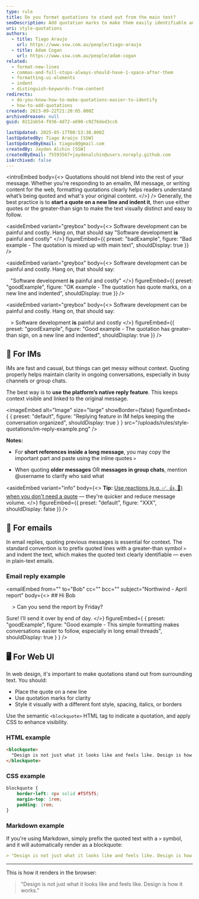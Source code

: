 ```yaml
---
type: rule
title: Do you format quotations to stand out from the main text?
seoDescription: Add quotation marks to make them easily identifiable and improve readability by starting a new line with indentation.
uri: style-quotations
authors:
  - title: Tiago Araujo
    url: https://www.ssw.com.au/people/tiago-araujo
  - title: Adam Cogan
    url: https://www.ssw.com.au/people/adam-cogan
related:
  - format-new-lines
  - commas-and-full-stops-always-should-have-1-space-after-them
  - formatting-ui-elements
  - indent
  - distinguish-keywords-from-content
redirects:
  - do-you-know-how-to-make-quotations-easier-to-identify
  - how-to-add-quotations
created: 2023-09-22T21:20:05.000Z
archivedreason: null
guid: 0212ab54-f936-4d72-a690-c9276ded3cc6

lastUpdated: 2025-05-17T00:53:30.000Z
lastUpdatedBy: Tiago Araújo [SSW]
lastUpdatedByEmail: tiagov8@gmail.com
createdBy: Jayden Alchin [SSW]
createdByEmail: 75593567+jaydenalchin@users.noreply.github.com
isArchived: false
---
```


<introEmbed
  body={<>
Quotations should not blend into the rest of your message. Whether you're responding to an emailm, IM message, or writing content for the web, formatting quotations clearly helps readers understand what’s being quoted and what's your original content.
  </>}
/>
Generally, the best practice is to **start a quote on a new line and indent it**, then use either quotes or the greater-than sign to make the text visually distinct and easy to follow.

<asideEmbed
  variant="greybox"
  body={<>
    Software development can be painful and costly. Hang on, that should say "Software development **is** painful and costly"
  </>}
  figureEmbed={{
    preset: "badExample",
    figure: "Bad example - The quotation is mixed up with main text",
    shouldDisplay: true
  }}
/>

<asideEmbed
  variant="greybox"
  body={<>
    Software development can be painful and costly. Hang on, that should say:

&nbsp;&nbsp;&nbsp;"Software development **is** painful and costly"
  </>}
  figureEmbed={{
    preset: "goodExample",
    figure: "OK example - The quotation has quote marks, on a new line and indented",
    shouldDisplay: true
  }}
/>

<asideEmbed
  variant="greybox"
  body={<>
    Software development can be painful and costly. Hang on, that should say:

&nbsp;&nbsp;&nbsp;> Software development **is** painful and costly
  </>}
  figureEmbed={{
    preset: "goodExample",
    figure: "Good example - The quotation has greater-than sign, on a new line and indented",
    shouldDisplay: true
  }}
/>

## 💬 For IMs

IMs are fast and casual, but things can get messy without context. Quoting properly helps maintain clarity in ongoing conversations, especially in busy channels or group chats.

The best way is to **use the platform’s native reply feature**. This keeps context visible and linked to the original message.


<imageEmbed
  alt="Image"
  size="large"
  showBorder={false}
  figureEmbed={ {
    preset: "default",
    figure: "Replying feature in IM helps keeping the conversation organized",
    shouldDisplay: true
  } }
  src="/uploads/rules/style-quotations/im-reply-example.png"
/>

**Notes:**

* For **short references inside a long message**, you may copy the important part and paste using the inline quotes `>`

* When quoting **older messages** OR **messages in group chats**, mention @username to clarify who said what

<asideEmbed
  variant="info"
  body={<>
    **Tip:** [Use reactions (e.g. ✅, 👍, 👀) when you don't need a quote](/easy-questions/#ask-for-reactions-for-multiple-options) — they're quicker and reduce message volume.
  </>}
  figureEmbed={{
    preset: "default",
    figure: "XXX",
    shouldDisplay: false
  }}
/>

## 📧 For emails

In email replies, quoting previous messages is essential for context. The standard convention is to prefix quoted lines with a greater-than symbol `>` and indent the text, which makes the quoted text clearly identifiable — even in plain-text emails.

### Email reply example

<emailEmbed
  from=""
  to="Bob"
  cc=""
  bcc=""
  subject="Northwind - April report"
  body={<>
    ## Hi Bob

&nbsp;&nbsp;&nbsp; &gt; Can you send the report by Friday?

Sure! I’ll send it over by end of day.
  </>}
  figureEmbed={ {
    preset: "goodExample",
    figure: "Good example - This simple formatting makes conversations easier to follow, especially in long email threads",
    shouldDisplay: true
  } }
/>

## 🖥️ For Web UI

In web design, it's important to make quotations stand out from surrounding text. You should:

* Place the quote on a new line
* Use quotation marks for clarity
* Style it visually with a different font style, spacing, italics, or borders

Use the semantic `<blockquote>` HTML tag to indicate a quotation, and apply CSS to enhance visibility.

### HTML example

```html
<blockquote>
  "Design is not just what it looks like and feels like. Design is how it works."
</blockquote>
```

### CSS example

```css
blockquote {
    border-left: 4px solid #f5f5f5;
    margin-top: 1rem;
    padding: 1rem;
}
```

### Markdown example

If you're using Markdown, simply prefix the quoted text with a `>` symbol, and it will automatically render as a blockquote:

```md
> "Design is not just what it looks like and feels like. Design is how it works."
```

---

This is how it renders in the browser:

> "Design is not just what it looks like and feels like. Design is how it works."
